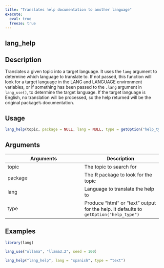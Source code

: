 ```yaml
---
title: "Translates help documentation to another language"
execute:
  eval: true
  freeze: true
---
```


## lang_help

## Description
Translates a given topic into a target language. It uses the `lang` argument to determine which language to translate to. If not passed, this function will look for a target language in the LANG and LANGUAGE environment variables, or if something has been passed to the `.lang` argument in `lang_use()`, to determine the target language. If the target language is English, no translation will be processed, so the help returned will be the original package's documentation.


## Usage
```r
lang_help(topic, package = NULL, lang = NULL, type = getOption("help_type"))
```

## Arguments
|Arguments|Description|
|---|---|
| topic | The topic to search for |
| package | The R package to look for the topic |
| lang | Language to translate the help to |
| type | Produce "html" or "text" output for the help. It defaults to `getOption("help_type")` |








## Examples
```r


library(lang)

lang_use("ollama", "llama3.2", seed = 100)

lang_help("lang_help", lang = "spanish", type = "text")



```
